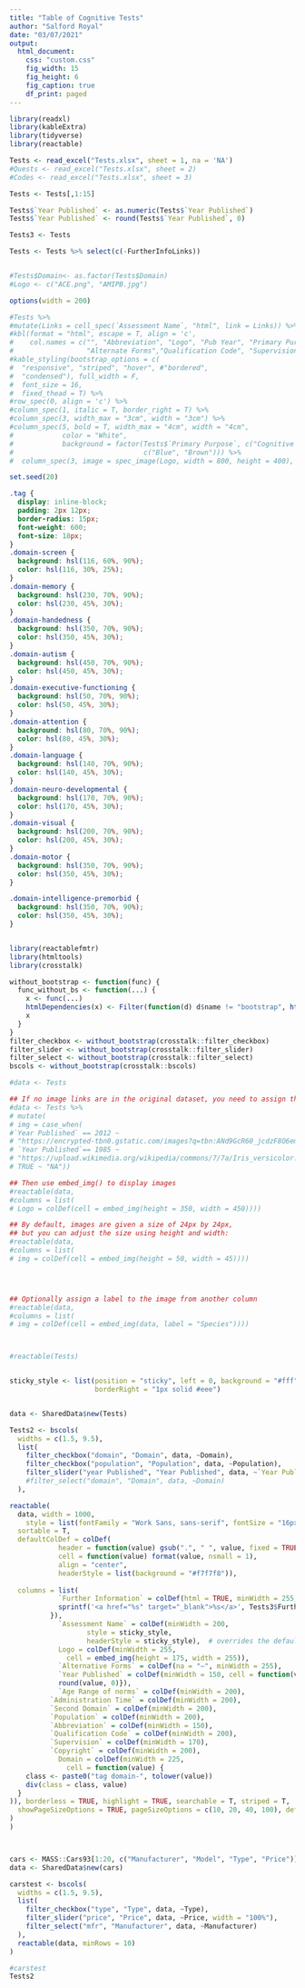 ```yaml
---
title: "Table of Cognitive Tests"
author: "Salford Royal"
date: "03/07/2021"
output:
  html_document:
    css: "custom.css"
    fig_width: 15
    fig_height: 6
    fig_caption: true
    df_print: paged
---
```


```r
library(readxl)
library(kableExtra)
library(tidyverse)
library(reactable)

Tests <- read_excel("Tests.xlsx", sheet = 1, na = 'NA')
#Quests <- read_excel("Tests.xlsx", sheet = 2)
#Codes <- read_excel("Tests.xlsx", sheet = 3)

Tests <- Tests[,1:15]

Tests$`Year Published` <- as.numeric(Tests$`Year Published`)
Tests$`Year Published` <- round(Tests$`Year Published`, 0)

Tests3 <- Tests

Tests <- Tests %>% select(c(-FurtherInfoLinks))


#Tests$Domain<- as.factor(Tests$Domain)
#Logo <- c("ACE.png", "AMIPB.jpg")
```

```r
options(width = 200)
```

```r

#Tests %>% 
#mutate(Links = cell_spec(`Assessment Name`, "html", link = Links)) %>%
#kbl(format = "html", escape = T, align = 'c',
#    col.names = c("", "Abbreviation", "Logo", "Pub Year", "Primary Purpose", "Normative Data Age Range", "Administration Time",
#                  "Alternate Forms","Qualification Code", "Supervision", "Copyright", "Details")) %>% 
#kable_styling(bootstrap_options = c(
#  "responsive", "striped", "hover", #"bordered",
#  "condensed"), full_width = F,
#  font_size = 16,
#  fixed_thead = T) %>% 
#row_spec(0, align = 'c') %>% 
#column_spec(1, italic = T, border_right = T) %>%
#column_spec(3, width_max = "3cm", width = "3cm") %>% 
#column_spec(5, bold = T, width_max = "4cm", width = "4cm",
#            color = "White",
#            background = factor(Tests$`Primary Purpose`, c("Cognitive Screen", "Memory"), 
#                                c("Blue", "Brown"))) %>% 
#  column_spec(3, image = spec_image(Logo, width = 800, height = 400), width_min = "10cm")

```


```r
set.seed(20)
```

```css
.tag {
  display: inline-block;
  padding: 2px 12px;
  border-radius: 15px;
  font-weight: 600;
  font-size: 18px;
}
.domain-screen {
  background: hsl(116, 60%, 90%);
  color: hsl(116, 30%, 25%);
}
.domain-memory {
  background: hsl(230, 70%, 90%);
  color: hsl(230, 45%, 30%);
}
.domain-handedness {
  background: hsl(350, 70%, 90%);
  color: hsl(350, 45%, 30%);
}
.domain-autism {
  background: hsl(450, 70%, 90%);
  color: hsl(450, 45%, 30%);
}
.domain-executive-functioning {
  background: hsl(50, 70%, 90%);
  color: hsl(50, 45%, 30%);
}
.domain-attention {
  background: hsl(80, 70%, 90%);
  color: hsl(80, 45%, 30%);
}
.domain-language {
  background: hsl(140, 70%, 90%);
  color: hsl(140, 45%, 30%);
}
.domain-neuro-developmental {
  background: hsl(170, 70%, 90%);
  color: hsl(170, 45%, 30%);
}
.domain-visual {
  background: hsl(200, 70%, 90%);
  color: hsl(200, 45%, 30%);
}
.domain-motor {
  background: hsl(350, 70%, 90%);
  color: hsl(350, 45%, 30%);
}

.domain-intelligence-premorbid {
  background: hsl(350, 70%, 90%);
  color: hsl(350, 45%, 30%);
}



```


```r

library(reactablefmtr)
library(htmltools)
library(crosstalk)

without_bootstrap <- function(func) {
  func_without_bs <- function(...) {
    x <- func(...)
    htmlDependencies(x) <- Filter(function(d) d$name != "bootstrap", htmlDependencies(x))
    x
  }
}
filter_checkbox <- without_bootstrap(crosstalk::filter_checkbox)
filter_slider <- without_bootstrap(crosstalk::filter_slider)
filter_select <- without_bootstrap(crosstalk::filter_select)
bscols <- without_bootstrap(crosstalk::bscols)

#data <- Tests 

## If no image links are in the original dataset, you need to assign them like so:
#data <- Tests %>%
# mutate(
# img = case_when(
#`Year Published` == 2012 ~
# "https://encrypted-tbn0.gstatic.com/images?q=tbn:ANd9GcR60_jcdzF8O6emNSLGw9wNK75IBBH8wAiTkrC79QpqRdWGcAucHMxZXvT6WIui_sWQhYw&usqp=CAU",
# `Year Published`== 1985 ~
# "https://upload.wikimedia.org/wikipedia/commons/7/7a/Iris_versicolor.jpg",
# TRUE ~ "NA"))

## Then use embed_img() to display images
#reactable(data,
#columns = list(
# Logo = colDef(cell = embed_img(height = 350, width = 450))))

## By default, images are given a size of 24px by 24px,
## but you can adjust the size using height and width:
#reactable(data,
#columns = list(
# img = colDef(cell = embed_img(height = 50, width = 45))))




## Optionally assign a label to the image from another column
#reactable(data,
#columns = list(
# img = colDef(cell = embed_img(data, label = "Species"))))



#reactable(Tests)


sticky_style <- list(position = "sticky", left = 0, background = "#fff", zIndex = 1,
                     borderRight = "1px solid #eee")


data <- SharedData$new(Tests)

Tests2 <- bscols(
  widths = c(1.5, 9.5),
  list(
    filter_checkbox("domain", "Domain", data, ~Domain),
    filter_checkbox("population", "Population", data, ~Population),
    filter_slider("year Published", "Year Published", data, ~`Year Published`, width = "100%")
    #filter_select("domain", "Domain", data, ~Domain)
  ),

reactable(
  data, width = 1000, 
    style = list(fontFamily = "Work Sans, sans-serif", fontSize = "16px"),
  sortable = T,
  defaultColDef = colDef(
            header = function(value) gsub(".", " ", value, fixed = TRUE),
            cell = function(value) format(value, nsmall = 1),
            align = "center",
            headerStyle = list(background = "#f7f7f8")),
  
  columns = list(
            `Further Information` = colDef(html = TRUE, minWidth = 255, cell = function(value, index) {
            sprintf('<a href="%s" target="_blank">%s</a>', Tests3$FurtherInfoLinks[index], value)
          }),
            `Assessment Name` = colDef(minWidth = 200,
                   style = sticky_style,
                   headerStyle = sticky_style),  # overrides the default
            Logo = colDef(minWidth = 255,
              cell = embed_img(height = 175, width = 255)),
            `Alternative Forms` = colDef(na = "–", minWidth = 255),
            `Year Published` = colDef(minWidth = 150, cell = function(value) {
            round(value, 0)}),
            `Age Range of norms` = colDef(minWidth = 200),
          `Administration Time` = colDef(minWidth = 200),
          `Second Domain` = colDef(minWidth = 200),
          `Population` = colDef(minWidth = 200),
          `Abbreviation` = colDef(minWidth = 150),
          `Qualification Code` = colDef(minWidth = 200),
          `Supervision` = colDef(minWidth = 170),
          `Copyright` = colDef(minWidth = 200),
            Domain = colDef(minWidth = 225,
              cell = function(value) {
    class <- paste0("tag domain-", tolower(value))
    div(class = class, value)
  }
)), borderless = TRUE, highlight = TRUE, searchable = T, striped = T,
  showPageSizeOptions = TRUE, pageSizeOptions = c(10, 20, 40, 100), defaultPageSize = 10
)
)



cars <- MASS::Cars93[1:20, c("Manufacturer", "Model", "Type", "Price")]
data <- SharedData$new(cars)

carstest <- bscols(
  widths = c(1.5, 9.5),
  list(
    filter_checkbox("type", "Type", data, ~Type),
    filter_slider("price", "Price", data, ~Price, width = "100%"),
    filter_select("mfr", "Manufacturer", data, ~Manufacturer)
  ),
  reactable(data, minRows = 10)
)


```

```r
#carstest
Tests2

```



